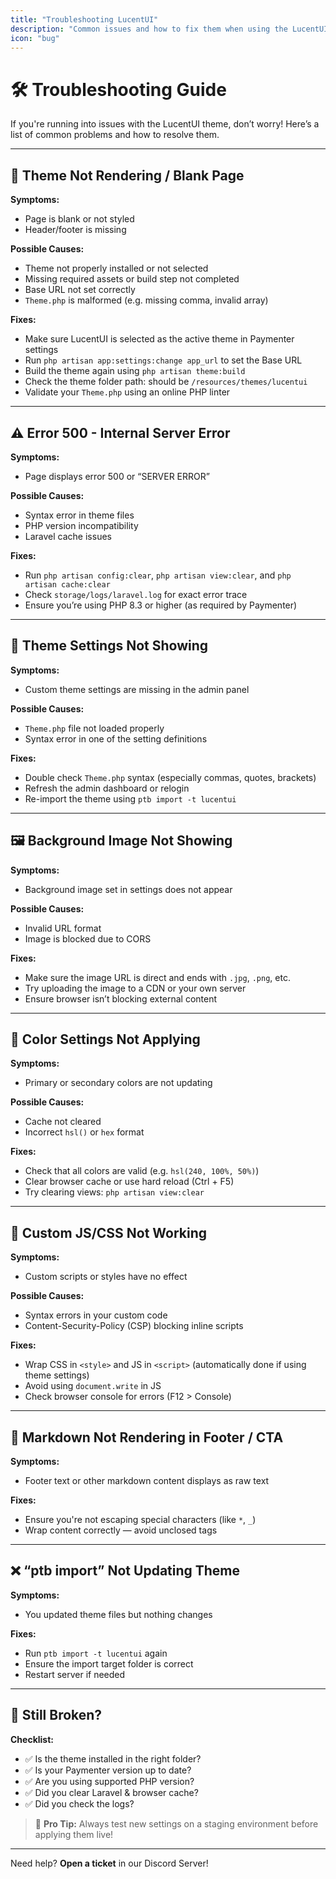 ```yaml
---
title: "Troubleshooting LucentUI"
description: "Common issues and how to fix them when using the LucentUI theme for Paymenter."
icon: "bug"
---
```


# 🛠️ Troubleshooting Guide

If you're running into issues with the LucentUI theme, don’t worry! Here’s a list of common problems and how to resolve them.

---

## 🚫 Theme Not Rendering / Blank Page

**Symptoms:**
- Page is blank or not styled
- Header/footer is missing

**Possible Causes:**
- Theme not properly installed or not selected
- Missing required assets or build step not completed
- Base URL not set correctly
- `Theme.php` is malformed (e.g. missing comma, invalid array)

**Fixes:**
- Make sure LucentUI is selected as the active theme in Paymenter settings
- Run `php artisan app:settings:change app_url` to set the Base URL
- Build the theme again using `php artisan theme:build`
- Check the theme folder path: should be `/resources/themes/lucentui`
- Validate your `Theme.php` using an online PHP linter

---

## ⚠️ Error 500 - Internal Server Error

**Symptoms:**
- Page displays error 500 or “SERVER ERROR”

**Possible Causes:**
- Syntax error in theme files
- PHP version incompatibility
- Laravel cache issues

**Fixes:**
- Run `php artisan config:clear`, `php artisan view:clear`, and `php artisan cache:clear`
- Check `storage/logs/laravel.log` for exact error trace
- Ensure you’re using PHP 8.3 or higher (as required by Paymenter)

---

## 🧩 Theme Settings Not Showing

**Symptoms:**
- Custom theme settings are missing in the admin panel

**Possible Causes:**
- `Theme.php` file not loaded properly
- Syntax error in one of the setting definitions

**Fixes:**
- Double check `Theme.php` syntax (especially commas, quotes, brackets)
- Refresh the admin dashboard or relogin
- Re-import the theme using `ptb import -t lucentui`

---

## 🖼️ Background Image Not Showing

**Symptoms:**
- Background image set in settings does not appear

**Possible Causes:**
- Invalid URL format
- Image is blocked due to CORS

**Fixes:**
- Make sure the image URL is direct and ends with `.jpg`, `.png`, etc.
- Try uploading the image to a CDN or your own server
- Ensure browser isn’t blocking external content

---

## 🎨 Color Settings Not Applying

**Symptoms:**
- Primary or secondary colors are not updating

**Possible Causes:**
- Cache not cleared
- Incorrect `hsl()` or `hex` format

**Fixes:**
- Check that all colors are valid (e.g. `hsl(240, 100%, 50%)`)
- Clear browser cache or use hard reload (Ctrl + F5)
- Try clearing views: `php artisan view:clear`

---

## 🔧 Custom JS/CSS Not Working

**Symptoms:**
- Custom scripts or styles have no effect

**Possible Causes:**
- Syntax errors in your custom code
- Content-Security-Policy (CSP) blocking inline scripts

**Fixes:**
- Wrap CSS in `<style>` and JS in `<script>` (automatically done if using theme settings)
- Avoid using `document.write` in JS
- Check browser console for errors (F12 > Console)

---

## 🧼 Markdown Not Rendering in Footer / CTA

**Symptoms:**
- Footer text or other markdown content displays as raw text

**Fixes:**
- Ensure you're not escaping special characters (like `*`, `_`)
- Wrap content correctly — avoid unclosed tags

---

## ❌ “ptb import” Not Updating Theme

**Symptoms:**
- You updated theme files but nothing changes

**Fixes:**
- Run `ptb import -t lucentui` again
- Ensure the import target folder is correct
- Restart server if needed

---

## 🧪 Still Broken?

**Checklist:**
- ✅ Is the theme installed in the right folder?
- ✅ Is your Paymenter version up to date?
- ✅ Are you using supported PHP version?
- ✅ Did you clear Laravel & browser cache?
- ✅ Did you check the logs?

> 🧠 **Pro Tip:** Always test new settings on a staging environment before applying them live!

---

Need help? **Open a ticket** in our Discord Server!
